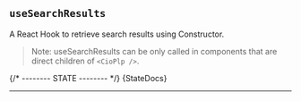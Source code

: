 
<Meta of={UseSearchResultsStories} />

## `useSearchResults`
A React Hook to retrieve search results using Constructor.

>Note: useSearchResults can be only called in components that are direct children of `<CioPlp />`.


{/* -------- STATE -------- */}
<Markdown>{StateDocs}</Markdown>
<hr />
